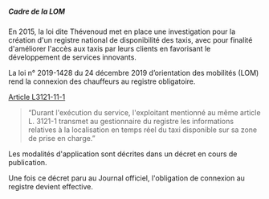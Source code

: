 ##### Cadre de la LOM

En 2015, la loi dite Thévenoud met en place une investigation pour la création d'un registre national de disponibilité des taxis, avec pour finalité d'améliorer l'accès aux taxis par leurs clients en favorisant le développement de services innovants.

La loi n° 2019-1428 du 24 décembre 2019 d’orientation des mobilités (LOM) rend la connexion des chauffeurs au registre obligatoire.

[Article L3121-11-1](https://www.legifrance.gouv.fr/codes/article_lc/LEGIARTI000039784232/2020-12-27)

> “Durant l'exécution du service, l'exploitant mentionné au même article L. 3121-1 transmet au gestionnaire du registre les informations relatives à la
> localisation en temps réel du taxi disponible sur sa zone de prise en charge.”

Les modalités d'application sont décrites dans un décret en cours de publication.

Une fois ce décret paru au Journal officiel, l'obligation de connexion au registre devient effective.
